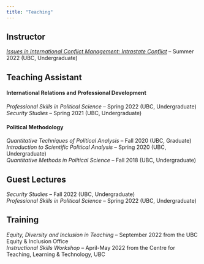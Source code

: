```yaml
---
title: "Teaching"
---
```


## Instructor

[*Issues in International Conflict Management: Intrastate Conflict*](https://www.dropbox.com/s/nwf6g2wejn40l63/POLI%20370D%20Syllabus%20Summer%20Term%202.pdf?dl=0) -- Summer 2022 (UBC, Undergraduate)

## Teaching Assistant

#### International Relations and Professional Development

*Professional Skills in Political Science* -- Spring 2022 (UBC, Undergraduate)\
*Security Studies* -- Spring 2021 (UBC, Undergraduate)

#### Political Methodology

*Quantitative Techniques of Political Analysis* -- Fall 2020 (UBC, Graduate)\
*Introduction to Scientific Political Analysis* -- Spring 2020 (UBC, Undergraduate)\
*Quantitative Methods in Political Science* -- Fall 2018 (UBC, Undergraduate)

## Guest Lectures

*Security Studies* -- Fall 2022 (UBC, Undergraduate)\
*Professional Skills in Political Science* -- Spring 2022 (UBC, Undergraduate)

## Training

*Equity, Diversity and Inclusion in Teaching* -- September 2022 from the UBC Equity & Inclusion Office\
*Instructional Skills Workshop* -- April-May 2022 from the Centre for Teaching, Learning & Technology, UBC
